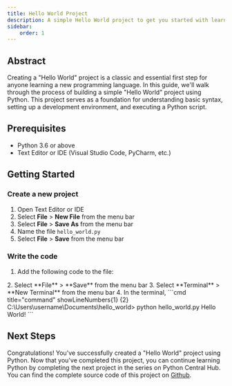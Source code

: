 ```yaml
---
title: Hello World Project
description: A simple Hello World project to get you started with learning from projects.
sidebar: 
    order: 1
---
```



## Abstract
Creating a "Hello World" project is a classic and essential first step for anyone learning a new programming language. In this guide, we'll walk through the process of building a simple "Hello World" project using Python. This project serves as a foundation for understanding basic syntax, setting up a development environment, and executing a Python script.

## Prerequisites
- Python 3.6 or above
- Text Editor or IDE (Visual Studio Code, PyCharm, etc.)

## Getting Started
### Create a new project
1. Open Text Editor or IDE
2. Select **File** > **New File** from the menu bar
3. Select **File** > **Save As** from the menu bar
4. Name the file `hello_world.py`
5. Select **File** > **Save** from the menu bar

### Write the code
1. Add the following code to the file:
<FileCode file="projects/beginners/helloworld.py" lang="python" title="Hello World" />
2. Select **File** > **Save** from the menu bar
3. Select **Terminal** > **New Terminal** from the menu bar
4. In the terminal, 
```cmd title="command" showLineNumbers{1} {2}
C:\Users\username\Documents\hello_world> python hello_world.py
Hello World!
```

## Next Steps
Congratulations! You've successfully created a "Hello World" project using Python. Now that you've completed this project, you can continue learning Python by completing the next project in the series on Python Central Hub. You can find the complete source code of this project on [Github](https://github.com/Ravikisha/PythonCentralHub/blob/main/projects/beginners/helloworld.py).
